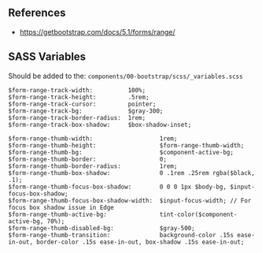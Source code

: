 ## References
* https://getbootstrap.com/docs/5.1/forms/range/

## SASS Variables

Should be added to the:
`components/00-bootstrap/scss/_variables.scss`

```
$form-range-track-width:          100%;
$form-range-track-height:         .5rem;
$form-range-track-cursor:         pointer;
$form-range-track-bg:             $gray-300;
$form-range-track-border-radius:  1rem;
$form-range-track-box-shadow:     $box-shadow-inset;

$form-range-thumb-width:                   1rem;
$form-range-thumb-height:                  $form-range-thumb-width;
$form-range-thumb-bg:                      $component-active-bg;
$form-range-thumb-border:                  0;
$form-range-thumb-border-radius:           1rem;
$form-range-thumb-box-shadow:              0 .1rem .25rem rgba($black, .1);
$form-range-thumb-focus-box-shadow:        0 0 0 1px $body-bg, $input-focus-box-shadow;
$form-range-thumb-focus-box-shadow-width:  $input-focus-width; // For focus box shadow issue in Edge
$form-range-thumb-active-bg:               tint-color($component-active-bg, 70%);
$form-range-thumb-disabled-bg:             $gray-500;
$form-range-thumb-transition:              background-color .15s ease-in-out, border-color .15s ease-in-out, box-shadow .15s ease-in-out;
```
